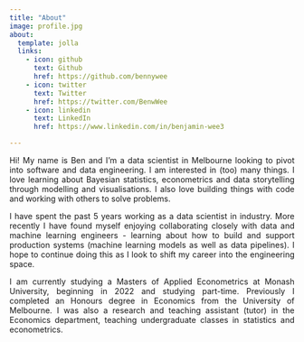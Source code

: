 ```yaml
---
title: "About"
image: profile.jpg
about:
  template: jolla
  links:
    - icon: github
      text: Github
      href: https://github.com/bennywee
    - icon: twitter
      text: Twitter
      href: https://twitter.com/BenwWee
    - icon: linkedin
      text: LinkedIn
      href: https://www.linkedin.com/in/benjamin-wee3

---
```

<div style="text-align: justify">
Hi! My name is Ben and I’m a data scientist in Melbourne looking to pivot into software and data engineering. I am interested in (too) many things. I love learning about Bayesian statistics, econometrics and data storytelling through modelling and visualisations. I also love building things with code and working with others to solve problems. 

I have spent the past 5 years working as a data scientist in industry. More recently I have found myself enjoying collaborating closely with data and machine learning engineers - learning about how to build and support production systems (machine learning models as well as data pipelines). I hope to continue doing this as I look to shift my career into the engineering space.

I am currently studying a Masters of Applied Econometrics at Monash University, beginning in 2022 and studying part-time. Previously I completed an Honours degree in Economics from the University of Melbourne. I was also a research and teaching assistant (tutor) in the Economics department, teaching undergraduate classes in statistics and econometrics.

</div>